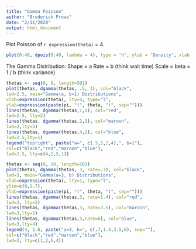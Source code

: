 ```yaml
---
title: "Gamma Poisson"
author: "Broderick Prows"
date: "2/11/2020"
output: html_document
---
```


Plot Poisson of `r expression(theta)` = 4.
```r
plot(0:40, dpois(0:40, lambda = 4), type = 'h', ylab = 'Density', xlab = 'x', main = "Poisson(4)")
```

The Gamma Distribution:
Shape = a 
Rate = b (think wait time)
Scale = beta = 1 / b (think variance)

```r
thetas <- seq(0, 8, length=501)
plot(thetas, dgamma(thetas, .5, 1), col="black",
lwd=2.5, main="Gamma(a, b=1) Distributions",
xlab=expression(theta), lty=4, type="l",
ylab=expression(paste(pi, "(", theta, ")", sep="")))
lines(thetas, dgamma(thetas,1,1), col="red",
lwd=2.5, lty=2)
lines(thetas, dgamma(thetas,2,1), col="maroon",
lwd=2,lty=5)
lines(thetas, dgamma(thetas,4,1), col="blue",
lwd=2.5,lty=1)
legend("topright", paste("a=", c(.5,1,2,4),", b=1"),
col=c("black","red","maroon","blue"),
lwd=2.5, lty=c(4,2,5,1))
```

```r
thetas <- seq(0, 10, length=501)
plot(thetas, dgamma(thetas, 3, rate=.7), col="black",
lwd=3, main="Gamma(a=3, b) Distributions",
xlab=expression(theta), lty=1, type="l",
ylim=c(0,1.7),
ylab=expression(paste(pi, "(", theta, ")", sep="")))
lines(thetas, dgamma(thetas,3, rate=1.4), col="red",
lwd=3, lty=2)
lines(thetas, dgamma(thetas,3, rate=3.5), col="maroon",
lwd=3,lty=5)
lines(thetas, dgamma(thetas,3,rate=6), col="blue",
lwd=3,lty=4)
legend(4, 1.6, paste("a=3, b=", c(.7,1.4,3.5,6), sep=""),
col=c("black","red","maroon","blue"),
lwd=2, lty=c(1,2,5,4)) 
```

















